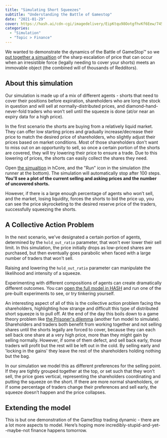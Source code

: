 ```yaml
---
title: "Simulating Short Squeezes"
subtitle: "Understanding the Battle of Gamestop"
date: "2021-01-29"
cover: https://hash.ai/cdn-cgi/imagedelivery/EipKtqu98OotgfhvKf6Eew/745d008d-68cf-4f68-86ee-ca02e79ced00/public
categories: 
  - "Simulation"
  - "Topic > Finance"
---
```


We wanted to demonstrate the dynamics of the Battle of GameStop™ so we [put together a simualtion](https://simulation.hash.ai/@hash/short-squeeze) of the sharp escalation of price that can occur when an irresistible force (legally needing to cover your shorts) meets an immovable object (the combined will of thousands of Redditors). 

## About this simulation

Our simulation is made up of a mix of different agents - shorts that need to cover their positions before expiration, shareholders who are long the stock in question and will sell at normally-distributed prices, and diamond-hand-never-fold traders who won’t sell until the squeeze is done (at/or near an expiry data for a high price).

In the first scenario the shorts are buying from a relatively liquid market. They can offer low starting prices and gradually increase/decrease their price to match the desired price of shareholders, who slightly adjust their prices based on market conditions. Most of those shareholders don't want to miss out on an opportunity to sell, so once a certain portion of the shorts are covered, they will try lowering their price to ensure a trade. Due to this lowering of prices, the shorts can easily collect the shares they need.

Open [the simualtion](https://simulation.hash.ai/@hash/short-squeeze) in hCore, and the "Run" icon in the simulation (the runner at the bottom). The simulation will automatically stop after 100 steps. **You'll see a plot of the current selling and asking prices and the number of uncovered shorts.**

However, if there is a large enough percentage of agents who won’t sell, and the market, losing liquidity, forces the shorts to bid the price up, you can see the price skyrocketing to the desired reserve price of the traders, successfully squeezing the shorts.

## A Collective Action Problem

In the next scenario, we've designated a certain portion of agents, determined by the `hold_out_ratio` parameter, that won't ever lower their sell limit. In this simulation, the price initially drops as low-priced shares are purchased, but then eventually goes parabolic when faced with a large number of traders that won't sell.

Raising and lowering the `hold_out_ratio` parameter can manipulate the likelihood and intensity of a squeeze.

Experimenting with different compositions of agents can create dramatically different outcomes. You can [open the full model in HASH](https://simulation.hash.ai/@hash/short-squeeze) and run one of the pre-built experiments to see, or try tinkering yourself.

An interesting aspect of all of this is the collective action problem facing the shareholders, highlighting how strange and difficult this type of distributed short squeeze is to pull off. At the end of the day this boils down to a game theory problem like [the Prisoner's dilemma](https://simulation.hash.ai/@hash/prisoners-dilemma) (another fun model to simulate). Shareholders and traders both benefit from working together and not selling shares until the shorts legally are forced to cover, because they can each sell back one share at a very high price, more than they might gain by selling normally. However, if some of them defect, and sell back early, those traders will profit but the rest will be left out in the cold. By selling early and  'locking in the gains' they leave the rest of the shareholders holding nothing but the bag.

In our simulation we model this as different preferences for the selling point. If they are tightly grouped together at the top, or set such that they won't sell, the price goes vertical, representing the shareholders coordinating and putting the squeeze on the short. If there are more normal shareholders, or if some percentage of traders change their preferences and sell early, the squeeze doesn’t happen and the price collapses.

## Extending the model

This is but one demonstration of the GameStop trading dynamic - there are a lot more aspects to model. Here’s hoping more incredibly-stupid-and-yet--maybe-not finance happens tomorrow.
